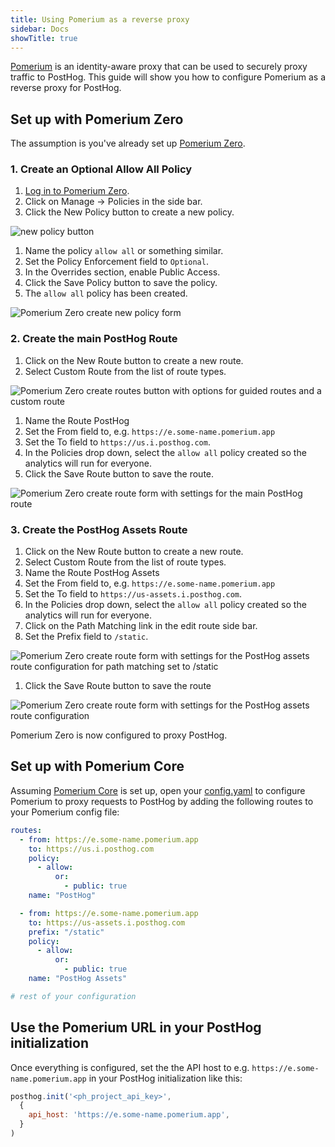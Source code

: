 ```yaml
---
title: Using Pomerium as a reverse proxy
sidebar: Docs
showTitle: true
---
```



<ProxyWarning />

<RegionWarning />

[Pomerium](https://www.pomerium.com/) is an identity-aware proxy that can be used to securely proxy traffic to PostHog. This guide will show you how to configure Pomerium as a reverse proxy for PostHog.

## Set up with Pomerium Zero

The assumption is you've already set up [Pomerium Zero](https://www.pomerium.com/zero).

### 1. Create an Optional Allow All Policy

1. [Log in to Pomerium Zero](https://console.pomerium.app/).
1. Click on Manage -> Policies in the side bar.
1. Click the New Policy button to create a new policy.

  <img src="https://res.cloudinary.com/dmukukwp6/image/upload/new_policy_button_84e1a23f84.png" class="w-full" alt="new policy button" />

1. Name the policy `allow all` or something similar.
1. Set the Policy Enforcement field to `Optional`.
1. In the Overrides section, enable Public Access.
1. Click the Save Policy button to save the policy.
1. The `allow all` policy has been created.

<img src="https://res.cloudinary.com/dmukukwp6/image/upload/create_allow_all_policy_3b3c9cab82.png" class="w-full" alt="Pomerium Zero create new policy form" />

### 2. Create the main PostHog Route

1. Click on the New Route button to create a new route.
1. Select Custom Route from the list of route types.

  <img src="https://res.cloudinary.com/dmukukwp6/image/upload/pomerium_create_route_button_a94eba8141.png" class="w-full" alt="Pomerium Zero create routes button with options for guided routes and a custom route" />

1. Name the Route PostHog
1. Set the From field to, e.g. `https://e.some-name.pomerium.app`
1. Set the To field to `https://us.i.posthog.com`.
1. In the Policies drop down, select the `allow all` policy created so the analytics will run for everyone.
1. Click the Save Route button to save the route.

<img src="https://res.cloudinary.com/dmukukwp6/image/upload/create_posthog_route_32ab914a59.png" class="w-full" alt="Pomerium Zero create route form with settings for the main PostHog route" />

### 3. Create the PostHog Assets Route

1. Click on the New Route button to create a new route.
1. Select Custom Route from the list of route types.
1. Name the Route PostHog Assets
1. Set the From field to, e.g. `https://e.some-name.pomerium.app`
1. Set the To field to `https://us-assets.i.posthog.com`.
1. In the Policies drop down, select the `allow all` policy created so the analytics will run for everyone.
1. Click on the Path Matching link in the edit route side bar.
1. Set the Prefix field to `/static`.

<img src="https://res.cloudinary.com/dmukukwp6/image/upload/pomerium_zero_route_path_matching_e390783210.png" class="w-full" alt="Pomerium Zero create route form with settings for the PostHog assets route configuration for path matching set to /static" />

1. Click the Save Route button to save the route

<img src="https://res.cloudinary.com/dmukukwp6/image/upload/create_posthog_assets_route_97971ca8d0.png" class="w-full" alt="Pomerium Zero create route form with settings for the PostHog assets route configuration" />

Pomerium Zero is now configured to proxy PostHog.

## Set up with Pomerium Core

Assuming [Pomerium Core](https://www.pomerium.com/docs/deploy/core) is set up, open your [config.yaml](https://www.pomerium.com/docs/deploy/core#configuration) to configure Pomerium to proxy requests to PostHog by adding the following routes to your Pomerium config file:

```yaml
routes:
  - from: https://e.some-name.pomerium.app
    to: https://us.i.posthog.com
    policy:
      - allow:
          or:
            - public: true
    name: "PostHog"

  - from: https://e.some-name.pomerium.app
    to: https://us-assets.i.posthog.com
    prefix: "/static"
    policy:
      - allow:
          or:
            - public: true
    name: "PostHog Assets"

# rest of your configuration
```

## Use the Pomerium URL in your PostHog initialization

Once everything is configured, set the the API host to e.g. `https://e.some-name.pomerium.app` in your PostHog initialization like this:

```js
posthog.init('<ph_project_api_key>',
  {
    api_host: 'https://e.some-name.pomerium.app',
  }
)
```